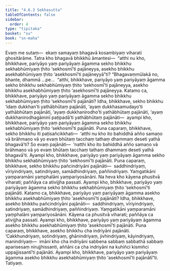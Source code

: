 ```yaml
---
title: "4.6.3 Sekhasutta"
tableOfContents: false
sidebar:
  order: 4
type: "tipitaka"
basket: "su"
book: "sn-maha"
---
```



<DynamicBreadcrumb />

<Division number="523" book="sn-maha">

<Paragraph number="1200" book="sn-maha">
Evaṃ me sutaṃ—  ekaṃ samayaṃ bhagavā kosambiyaṃ viharati ghositārāme. Tatra kho bhagavā bhikkhū āmantesi—  “atthi nu kho, bhikkhave, pariyāyo yaṃ pariyāyaṃ āgamma sekho bhikkhu sekhabhūmiyaṃ ṭhito ‘sekhosmī’ti pajāneyya, asekho bhikkhu asekhabhūmiyaṃ ṭhito ‘asekhosmī’ti pajāneyyā”ti?
</Paragraph>

<Paragraph number="1201" book="sn-maha">
“Bhagavaṃmūlakā no, bhante, dhammā …pe…  “atthi, bhikkhave, pariyāyo yaṃ pariyāyaṃ āgamma sekho bhikkhu sekhabhūmiyaṃ ṭhito ‘sekhosmī’ti pajāneyya, asekho bhikkhu asekhabhūmiyaṃ ṭhito ‘asekhosmī’ti pajāneyya.
</Paragraph>

<Paragraph number="1202" book="sn-maha">
Katamo ca, bhikkhave, pariyāyo yaṃ pariyāyaṃ āgamma sekho bhikkhu sekhabhūmiyaṃ ṭhito ‘sekhosmī’ti pajānāti? Idha, bhikkhave, sekho bhikkhu ‘idaṃ dukkhan’ti yathābhūtaṃ pajānāti, ‘ayaṃ dukkhasamudayo’ti yathābhūtaṃ pajānāti, ‘ayaṃ dukkhanirodho’ti yathābhūtaṃ pajānāti, ‘ayaṃ dukkhanirodhagāminī paṭipadā’ti yathābhūtaṃ pajānāti—  ayampi kho, bhikkhave, pariyāyo yaṃ pariyāyaṃ āgamma sekho bhikkhu sekhabhūmiyaṃ ṭhito ‘sekhosmī’ti pajānāti.
</Paragraph>

<Paragraph number="1203" book="sn-maha">
Puna caparaṃ, bhikkhave, sekho bhikkhu iti paṭisañcikkhati—  ‘atthi nu kho ito bahiddhā añño samaṇo vā brāhmaṇo vā yo evaṃ bhūtaṃ tacchaṃ tathaṃ dhammaṃ deseti yathā bhagavā’ti? So evaṃ pajānāti—  ‘natthi kho ito bahiddhā añño samaṇo vā brāhmaṇo vā yo evaṃ bhūtaṃ tacchaṃ tathaṃ dhammaṃ deseti yathā bhagavā’ti. Ayampi kho, bhikkhave, pariyāyo yaṃ pariyāyaṃ āgamma sekho bhikkhu sekhabhūmiyaṃ ṭhito ‘sekhosmī’ti pajānāti.
</Paragraph>

<Paragraph number="1204" book="sn-maha">
Puna caparaṃ, bhikkhave, sekho bhikkhu pañcindriyāni pajānāti—  saddhindriyaṃ, vīriyindriyaṃ, satindriyaṃ, samādhindriyaṃ, paññindriyaṃ. Yaṃgatikāni yaṃparamāni yaṃphalāni yaṃpariyosānāni. Na heva kho kāyena phusitvā viharati; paññāya ca ativijjha passati. Ayampi kho, bhikkhave, pariyāyo yaṃ pariyāyaṃ āgamma sekho bhikkhu sekhabhūmiyaṃ ṭhito ‘sekhosmī’ti pajānāti.
</Paragraph>

<Paragraph number="1205" book="sn-maha">
Katamo ca, bhikkhave, pariyāyo yaṃ pariyāyaṃ āgamma asekho bhikkhu asekhabhūmiyaṃ ṭhito ‘asekhosmī’ti pajānāti? Idha, bhikkhave, asekho bhikkhu pañcindriyāni pajānāti—  saddhindriyaṃ, vīriyindriyaṃ, satindriyaṃ, samādhindriyaṃ, paññindriyaṃ. Yaṃgatikāni yaṃparamāni yaṃphalāni yaṃpariyosānāni. Kāyena ca phusitvā viharati; paññāya ca ativijjha passati. Ayampi kho, bhikkhave, pariyāyo yaṃ pariyāyaṃ āgamma asekho bhikkhu asekhabhūmiyaṃ ṭhito ‘asekhosmī’ti pajānāti.
</Paragraph>

<Paragraph number="1206" book="sn-maha">
Puna caparaṃ, bhikkhave, asekho bhikkhu cha indriyāni pajānāti. ‘Cakkhundriyaṃ, sotindriyaṃ, ghānindriyaṃ, jivhindriyaṃ, kāyindriyaṃ, manindriyaṃ—  imāni kho cha indriyāni sabbena sabbaṃ sabbathā sabbaṃ aparisesaṃ nirujjhissanti, aññāni ca cha indriyāni na kuhiñci kismiñci uppajjissantī’ti pajānāti. Ayampi kho, bhikkhave, pariyāyo yaṃ pariyāyaṃ āgamma asekho bhikkhu asekhabhūmiyaṃ ṭhito ‘asekhosmī’ti pajānātī”ti.

</Paragraph>
</Division>

<Paragraph number="1207" type="center" book="sn-maha">
Tatiyaṃ.
</Paragraph>